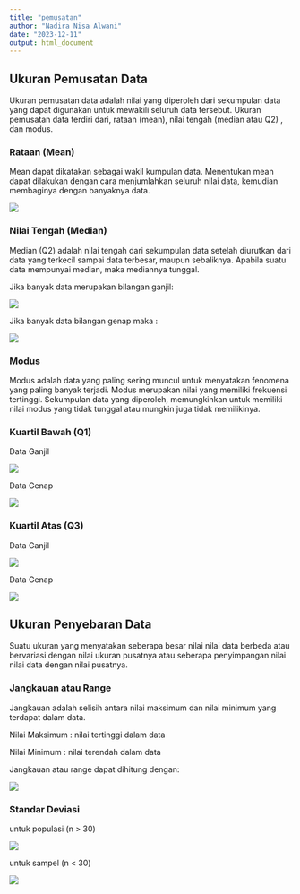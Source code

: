 ---
title: "pemusatan"
author: "Nadira Nisa Alwani"
date: "2023-12-11"
output: html_document
---


## **Ukuran Pemusatan Data**
Ukuran pemusatan data adalah nilai yang diperoleh dari sekumpulan data yang dapat digunakan untuk mewakili seluruh data tersebut. 
Ukuran pemusatan data terdiri dari, rataan (mean), nilai tengah (median atau Q2) , dan modus.


### Rataan (Mean)

Mean dapat dikatakan sebagai wakil kumpulan data. Menentukan mean dapat dilakukan dengan cara menjumlahkan seluruh nilai data, kemudian membaginya dengan banyaknya data.

![](rataan.png)


### Nilai Tengah (Median) 

Median (Q2) adalah nilai tengah dari sekumpulan data setelah diurutkan dari data yang terkecil sampai data terbesar, maupun sebaliknya. 
Apabila suatu data mempunyai median, maka mediannya tunggal.

Jika banyak data merupakan bilangan ganjil: 

![](me_ganjil.png)



Jika banyak data bilangan genap maka :

![](me_genap.png)


### Modus 

Modus adalah data yang paling sering muncul untuk menyatakan fenomena yang paling banyak terjadi. Modus merupakan nilai yang memiliki frekuensi tertinggi. 
Sekumpulan data yang diperoleh, memungkinkan untuk memiliki nilai modus yang tidak tunggal atau mungkin juga tidak memilikinya.


### Kuartil Bawah (Q1)
Data Ganjil

![](q1_ganjil.png)


Data Genap

![](q1_genap.png)


### Kuartil Atas (Q3)
Data Ganjil

![](q3_ganjil.png)


Data Genap

![](q3_genap.png)

## **Ukuran Penyebaran Data**

Suatu ukuran yang menyatakan seberapa besar nilai nilai data berbeda atau bervariasi dengan nilai ukuran pusatnya atau seberapa penyimpangan nilai nilai data dengan nilai pusatnya. 

### Jangkauan atau Range
Jangkauan adalah selisih antara nilai maksimum dan nilai minimum yang terdapat dalam data.

  Nilai Maksimum : nilai tertinggi dalam data
  
  
  Nilai Minimum  : nilai terendah dalam data

Jangkauan atau range dapat dihitung dengan:


![](range.png)


### Standar Deviasi

untuk populasi (n > 30)


![](sd_populasi.png)


untuk sampel (n < 30)



![](sd_sampel.png)
